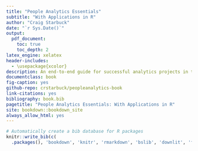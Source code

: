 ```yaml
--- 
title: "People Analytics Essentials"
subtitle: "With Applications in R"
author: "Craig Starbuck"
date: "`r Sys.Date()`"
output:
  pdf_document:
    toc: true
    toc_depth: 2
latex_engine: xelatex
header-includes:
  - \usepackage{xcolor}
description: An end-to-end guide for successful analytics projects in the social sciences
documentclass: book
fig-caption: yes
github-repo: crstarbuck/peopleanalytics-book
link-citations: yes
bibliography: book.bib
pagetitle: "People Analytics Essentials: With Applications in R"
site: bookdown::bookdown_site
always_allow_html: yes
---
```


```r

# Automatically create a bib database for R packages
knitr::write_bib(c(
  .packages(), 'bookdown', 'knitr', 'rmarkdown', 'bslib', 'downlit', 'formatR'), 'packages.bib')

```
